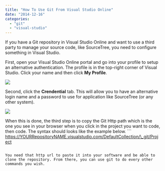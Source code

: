 ```yaml
---
title: "How To Use Git From Visual Studio Online"
date: "2014-12-16"
categories: 
  - "git"
  - "visual-studio"
---
```


If you have a Git repository in Visual Studio Online and want to use a third party to manage your source code, like SourceTree, you need to configure something in Visual Studio.

First, open your Visual Studio Online portal and go into your profile to setup an alternative authentication. The profile is in the top-right corner of Visual Studio. Click your name and then click **My Profile**.

![](images/Step1Profile.png)

Second, click the **Crendential** tab. This will allow you to have an alternative login name and a password to use for application like SourceTree (or any other system).

![](images/Step2AlternateAuthentification-400x331.png)

When this is done, the third step is to copy the Git Http path which is the one you see in your browser when you click in the project you want to code, then code. The syntax should looks like the example below. ``` 
 https://YOURRepositoryNAME.visualstudio.com/DefaultCollection/\_git/Project 
``` 

You need that http url to paste it into your software and be able to clone the repository. From there, you can use git to do every other commands you wish.
